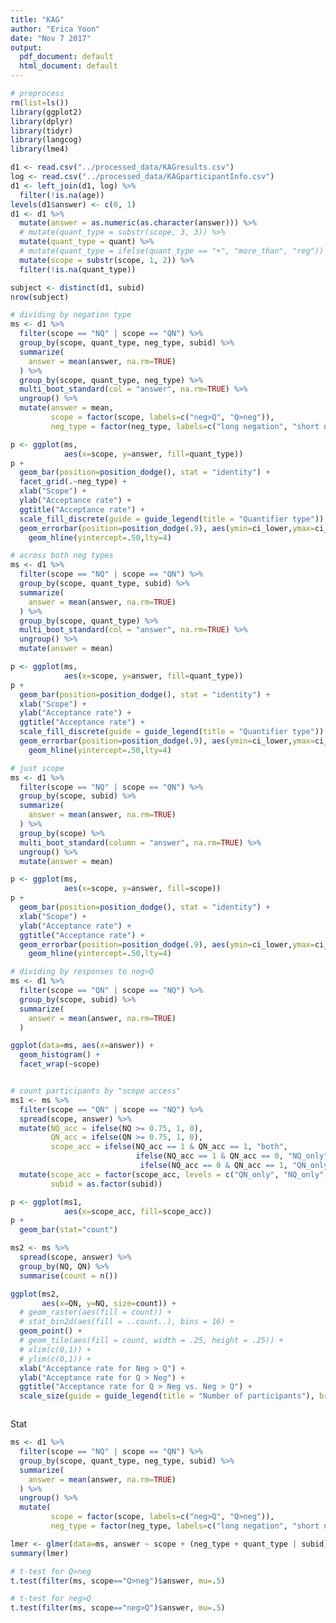 ```yaml
---
title: "KAG"
author: "Erica Yoon"
date: "Nov 7 2017"
output:
  pdf_document: default
  html_document: default
---
```


```r
# preprocess
rm(list=ls())
library(ggplot2)
library(dplyr)
library(tidyr)
library(langcog)
library(lme4)

d1 <- read.csv("../processed_data/KAGresults.csv")
log <- read.csv("../processed_data/KAGparticipantInfo.csv")
d1 <- left_join(d1, log) %>%
  filter(!is.na(age)) 
levels(d1$answer) <- c(0, 1)
d1 <- d1 %>% 
  mutate(answer = as.numeric(as.character(answer))) %>%
  # mutate(quant_type = substr(scope, 3, 3)) %>%
  mutate(quant_type = quant) %>%
  # mutate(quant_type = ifelse(quant_type == "+", "more_than", "reg")) %>%
  mutate(scope = substr(scope, 1, 2)) %>%
  filter(!is.na(quant_type))

subject <- distinct(d1, subid)
nrow(subject)
```




```r
# dividing by negation type
ms <- d1 %>%
  filter(scope == "NQ" | scope == "QN") %>%
  group_by(scope, quant_type, neg_type, subid) %>%
  summarize(
    answer = mean(answer, na.rm=TRUE)
  ) %>%
  group_by(scope, quant_type, neg_type) %>%
  multi_boot_standard(col = "answer", na.rm=TRUE) %>%
  ungroup() %>%
  mutate(answer = mean,
         scope = factor(scope, labels=c("neg>Q", "Q>neg")),
         neg_type = factor(neg_type, labels=c("long negation", "short negation")))

p <- ggplot(ms, 
            aes(x=scope, y=answer, fill=quant_type))
p + 
  geom_bar(position=position_dodge(), stat = "identity") +
  facet_grid(.~neg_type) +
  xlab("Scope") +
  ylab("Acceptance rate") + 
  ggtitle("Acceptance rate") +
  scale_fill_discrete(guide = guide_legend(title = "Quantifier type")) +
  geom_errorbar(position=position_dodge(.9), aes(ymin=ci_lower,ymax=ci_upper,width=.1)) +
    geom_hline(yintercept=.50,lty=4)
```



```r
# across both neg types
ms <- d1 %>%
  filter(scope == "NQ" | scope == "QN") %>%
  group_by(scope, quant_type, subid) %>%
  summarize(
    answer = mean(answer, na.rm=TRUE)
  ) %>%
  group_by(scope, quant_type) %>%
  multi_boot_standard(col = "answer", na.rm=TRUE) %>%
  ungroup() %>%
  mutate(answer = mean)

p <- ggplot(ms, 
            aes(x=scope, y=answer, fill=quant_type))
p + 
  geom_bar(position=position_dodge(), stat = "identity") +
  xlab("Scope") +
  ylab("Acceptance rate") + 
  ggtitle("Acceptance rate") +
  scale_fill_discrete(guide = guide_legend(title = "Quantifier type")) +
  geom_errorbar(position=position_dodge(.9), aes(ymin=ci_lower,ymax=ci_upper,width=.1)) +
    geom_hline(yintercept=.50,lty=4)

```


```r
# just scope
ms <- d1 %>%
  filter(scope == "NQ" | scope == "QN") %>%
  group_by(scope, subid) %>%
  summarize(
    answer = mean(answer, na.rm=TRUE)
  ) %>%
  group_by(scope) %>%
  multi_boot_standard(column = "answer", na.rm=TRUE) %>%
  ungroup() %>%
  mutate(answer = mean)

p <- ggplot(ms, 
            aes(x=scope, y=answer, fill=scope))
p + 
  geom_bar(position=position_dodge(), stat = "identity") +
  xlab("Scope") +
  ylab("Acceptance rate") + 
  ggtitle("Acceptance rate") +
  geom_errorbar(position=position_dodge(.9), aes(ymin=ci_lower,ymax=ci_upper,width=.1)) +
    geom_hline(yintercept=.50,lty=4)

```


```r
# dividing by responses to neg>Q
ms <- d1 %>%
  filter(scope == "QN" | scope == "NQ") %>%
  group_by(scope, subid) %>%
  summarize(
    answer = mean(answer, na.rm=TRUE)
  )

ggplot(data=ms, aes(x=answer)) + 
  geom_histogram() + 
  facet_wrap(~scope)


# count participants by "scope access"
ms1 <- ms %>%
  filter(scope == "QN" | scope == "NQ") %>%
  spread(scope, answer) %>%
  mutate(NQ_acc = ifelse(NQ >= 0.75, 1, 0),
         QN_acc = ifelse(QN >= 0.75, 1, 0),
         scope_acc = ifelse(NQ_acc == 1 & QN_acc == 1, "both", 
                            ifelse(NQ_acc == 1 & QN_acc == 0, "NQ_only", 
                             ifelse(NQ_acc == 0 & QN_acc == 1, "QN_only", "neither")))) %>%
  mutate(scope_acc = factor(scope_acc, levels = c("QN_only", "NQ_only", "both", "neither")),
         subid = as.factor(subid))

p <- ggplot(ms1, 
            aes(x=scope_acc, fill=scope_acc))
p + 
  geom_bar(stat="count")

ms2 <- ms %>%
  spread(scope, answer) %>%
  group_by(NQ, QN) %>%
  summarise(count = n())

ggplot(ms2, 
       aes(x=QN, y=NQ, size=count)) +
  # geom_raster(aes(fill = count)) +
  # stat_bin2d(aes(fill = ..count..), bins = 16) +
  geom_point() +
  # geom_tile(aes(fill = count, width = .25, height = .25)) +
  # xlim(c(0,1)) +
  # ylim(c(0,1)) +
  xlab("Acceptance rate for Neg > Q") +
  ylab("Acceptance rate for Q > Neg") +
  ggtitle("Acceptance rate for Q > Neg vs. Neg > Q") +
  scale_size(guide = guide_legend(title = "Number of participants"), breaks=c(2, 4, 6, 8, 10)) 



```

Stat

```r
ms <- d1 %>%
  filter(scope == "NQ" | scope == "QN") %>%
  group_by(scope, quant_type, neg_type, subid) %>%
  summarize(
    answer = mean(answer, na.rm=TRUE)
  ) %>%
  ungroup() %>%
  mutate(
         scope = factor(scope, labels=c("neg>Q", "Q>neg")),
         neg_type = factor(neg_type, labels=c("long negation", "short negation")))

lmer <- glmer(data=ms, answer ~ scope + (neg_type + quant_type | subid), family=binomial)
summary(lmer)

# t-test for Q>neg
t.test(filter(ms, scope=="Q>neg")$answer, mu=.5)

# t-test for neg>Q
t.test(filter(ms, scope=="neg>Q")$answer, mu=.5)
```